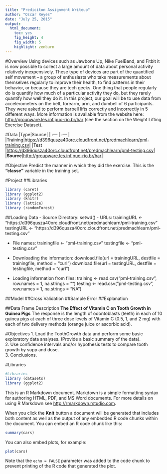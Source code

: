 ```yaml
---
title: "Prediciton Assignment Writeup"
author: "Oscar Reyes"
date: "July 25, 2015"
output:
  html_document:
    toc: yes
    fig_height: 4
    fig_width: 5
    highlight: zenburn
---
```


#Overview
Using devices such as Jawbone Up, Nike FuelBand, and Fitbit it is now possible to collect a large amount of data about personal activity relatively inexpensively. These type of devices are part of the quantified self movement – a group of enthusiasts who take measurements about themselves regularly to improve their health, to find patterns in their behavior, or because they are tech geeks. One thing that people regularly do is quantify how much of a particular activity they do, but they rarely quantify how well they do it. In this project, our goal will be to use data from accelerometers on the belt, forearm, arm, and dumbell of 6 participants. They were asked to perform barbell lifts correctly and incorrectly in 5 different ways. More information is available from the website here: <http://groupware.les.inf.puc-rio.br/har> (see the section on the Weight Lifting Exercise Dataset).  

#Data
|Type|Source|
| :--- | :--- |
|Training|<https://d396qusza40orc.cloudfront.net/predmachlearn/pml-training.csv>|
|Test |<https://d396qusza40orc.cloudfront.net/predmachlearn/pml-testing.csv>|
|**Source**|<http://groupware.les.inf.puc-rio.br/har>|

#Objective
Predict the manner in which they did the exercise.  This is the **"classe"** variable in the training set.

#Project
##Libraries
```r
library (caret)
library (ggplot2)
library (knitr)
library (lattice)
library (randomForest)
```
##Loading Data
- Source Directory:
setwd()
- URLs:
trainingURL <- "https://d396qusza40orc.cloudfront.net/predmachlearn/pml-training.csv"
testingURL <- "https://d396qusza40orc.cloudfront.net/predmachlearn/pml-testing.csv"

- File names:
trainingfile <- "pml-training.csv"
testingfile <- "pml-testing.csv"

- Downloading the information:
download.file(url = trainingURL, destfile = trainingfile, method = "curl")
download.file(url = testingURL, destfile = testingfile, method = "curl")

- Loading information from files:
training <- read.csv("pml-training.csv", row.names = 1, na.strings = "")
testing <- read.csv("pml-testing.csv", row.names = 1, na.strings = "NA")

##Model
##Cross Validation
##Sample Error
##Explanation
 
##Data Frame Description
**The Effect of Vitamin C on Tooth Growth in Guinea Pigs**
The response is the length of odontoblasts (teeth) in each of 10 guinea pigs at each of three dose levels of Vitamin C (0.5, 1, and 2 mg) with each of two delivery methods (orange juice or ascorbic acid). 

#Objectives
1. Load the ToothGrowth data and perform some basic exploratory data analyses. (Provide a basic summary of the data).     
2. Use confidence intervals and/or hypothesis tests to compare tooth growth by supp and dose.  
3. Conclusions.   

#Libraries
```r
#Libraries
library (datasets)
library (ggplot2)
```  


This is an R Markdown document. Markdown is a simple formatting syntax for authoring HTML, PDF, and MS Word documents. For more details on using R Markdown see <http://rmarkdown.rstudio.com>.

When you click the **Knit** button a document will be generated that includes both content as well as the output of any embedded R code chunks within the document. You can embed an R code chunk like this:

```r
summary(cars)
```

You can also embed plots, for example:

```r
plot(cars)
```

Note that the `echo = FALSE` parameter was added to the code chunk to prevent printing of the R code that generated the plot.
